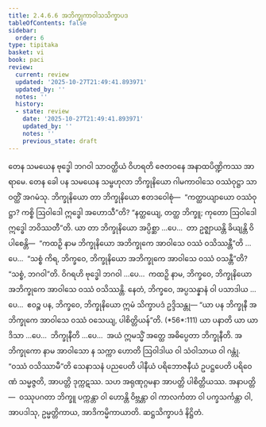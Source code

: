 ```yaml
---
title: 2.4.6.6 အဘိက္ခုကာဝါသသိက္ခာပဒ
tableOfContents: false
sidebar:
  order: 6
type: tipitaka
basket: vi
book: paci
review:
  current: review
  updated: '2025-10-27T21:49:41.893971'
  updated_by: ''
  notes: ''
  history:
  - state: review
    date: '2025-10-27T21:49:41.893971'
    updated_by: ''
    notes: ''
    previous_state: draft
---
```



<ReviewStatus review={frontmatter.review} showDetails={true} />

<HypothesisAnnotation frontmatter={frontmatter} />

<DynamicBreadcrumb />

<Division number="1046" book="paci" e="ch" v="2" p="411">

<Paragraph number="3145" book="paci">
တေန သမယေန ဗုဒ္ဓေါ ဘဂဝါ သာဝတ္ထိယံ ဝိဟရတိ ဇေတဝနေ အနာထပိဏ္ဍိကဿ အာရာမေ. တေန ခေါ ပန သမယေန သမ္ဗဟုလာ ဘိက္ခုနိယော ဂါမကာဝါသေ ဝဿံဝုဋ္ဌာ သာဝတ္ထိံ အဂမံသု. ဘိက္ခုနိယော တာ ဘိက္ခုနိယော ဧတဒဝေါစုံ—  “ကတ္ထာယျာယော ဝဿံဝုဋ္ဌာ? ကစ္စိ ဩဝါဒေါ ဣဒ္ဓေါ အဟောသီ”တိ? “နတ္ထယျေ, တတ္ထ ဘိက္ခူ; ကုတော ဩဝါဒေါ ဣဒ္ဓေါ ဘဝိဿတီ”တိ.
</Paragraph>

<Paragraph number="3146" book="paci">
ယာ တာ ဘိက္ခုနိယော အပ္ပိစ္ဆာ …ပေ…  တာ ဥဇ္ဈာယန္တိ ခိယျန္တိ ဝိပါစေန္တိ—  “ကထဉှိ နာမ ဘိက္ခုနိယော အဘိက္ခုကေ အာဝါသေ ဝဿံ ဝသိဿန္တီ”တိ …ပေ…  “သစ္စံ ကိရ, ဘိက္ခဝေ, ဘိက္ခုနိယော အဘိက္ခုကေ အာဝါသေ ဝဿံ ဝသန္တီ”တိ? “သစ္စံ, ဘဂဝါ”တိ. ဝိဂရဟိ ဗုဒ္ဓေါ ဘဂဝါ …ပေ…  ကထဉှိ နာမ, ဘိက္ခဝေ, ဘိက္ခုနိယော အဘိက္ခုကေ အာဝါသေ ဝဿံ ဝသိဿန္တိ. နေတံ, ဘိက္ခဝေ, အပ္ပသန္နာနံ ဝါ ပသာဒါယ …ပေ…  ဧဝဉ္စ ပန, ဘိက္ခဝေ, ဘိက္ခုနိယော ဣမံ သိက္ခာပဒံ ဥဒ္ဒိသန္တု—
</Paragraph>

</Division>
<Division number="1047" book="paci" e="ch" v="2" p="412">

<Paragraph number="3147" book="paci">
<Emphasis>“ယာ ပန ဘိက္ခုနီ အဘိက္ခုကေ အာဝါသေ ဝဿံ ဝသေယျ, ပါစိတ္တိယန်”</Emphasis>တိ. (*56*:<Emphasis>111</Emphasis>)
</Paragraph>

</Division>
<Division number="1048" book="paci" e="ch" v="2" p="412">

<Paragraph number="3148" book="paci">
<Emphasis>ယာ ပနာ</Emphasis>တိ ယာ ယာဒိသာ …ပေ…  <Emphasis>ဘိက္ခုနီ</Emphasis>တိ …ပေ…  အယံ ဣမသ္မိံ အတ္ထေ အဓိပ္ပေတာ ဘိက္ခုနီတိ.
</Paragraph>

<Paragraph number="3149" book="paci">
<Emphasis>အဘိက္ခုကော</Emphasis> နာမ အာဝါသော န သက္ကာ ဟောတိ ဩဝါဒါယ ဝါ သံဝါသာယ ဝါ ဂန္တုံ. “ဝဿံ ဝသိဿာမီ”တိ သေနာသနံ ပညပေတိ ပါနီယံ ပရိဘောဇနီယံ ဥပဋ္ဌပေတိ ပရိဝေဏံ သမ္မဇ္ဇတိ, အာပတ္တိ ဒုက္ကဋဿ. သဟ အရုဏုဂ္ဂမနာ အာပတ္တိ ပါစိတ္တိယဿ.
</Paragraph>

</Division>
<Division number="1049" book="paci" e="ch" v="2" p="412">

<Paragraph number="3150" book="paci">
အနာပတ္တိ—  ဝဿုပဂတာ ဘိက္ခူ ပက္ကန္တာ ဝါ ဟောန္တိ ဝိဗ္ဘန္တာ ဝါ ကာလင်္ကတာ ဝါ ပက္ခသင်္ကန္တာ ဝါ, အာပဒါသု, ဥမ္မတ္တိကာယ, အာဒိကမ္မိကာယာတိ.

</Paragraph>
</Division>

<Paragraph number="3151" type="center" book="paci">
ဆဋ္ဌသိက္ခာပဒံ နိဋ္ဌိတံ.
</Paragraph>